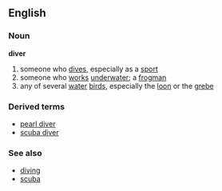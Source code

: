 ==English==
===Noun===
'''diver'''
# someone who [[dive]]s, especially as a [[sport]]
# someone who [[work]]s [[underwater]]; a [[frogman]]
# any of several [[water]] [[bird]]s, especially the [[loon]] or the [[grebe]]
===Derived terms===
*[[pearl diver]]
*[[scuba diver]]
===See also===
*[[diving]]
*[[scuba]]